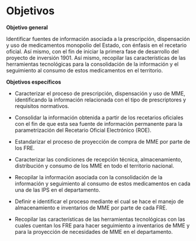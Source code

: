 # Objetivos

**Objetivo general**

Identificar fuentes de información asociada a la prescripción, dispensación y uso de medicamentos monopolio del Estado, con énfasis en el recetario oficial. Así mismo,  con el fin de iniciar la primera fase de desarrollo del proyecto de inversión 1901. Así mismo, recopilar las características de las herramientas tecnológicas para la consolidación de la información y el seguimiento al consumo de estos medicamentos en el territorio.

**Objetivos específicos**

- Caracterizar el proceso de prescripción, dispensación y uso de MME, identificando la información relacionada con el tipo de prescriptores y requisitos normativos.

- Consolidar la información obtenida a partir de los recetarios oficiales con el fin de que esta sea fuente de información permanente para la parametrización del Recetario Oficial Electrónico (ROE).

- Estandarizar el proceso de proyección de compra de MME por parte de los FRE.

- Caracterizar las condiciones de recepción técnica, almacenamiento, distribución y consumo de los MME en todo el territorio nacional.

- Recopilar la información asociada con la consolidación de la información y seguimiento al consumo de estos medicamentos en cada una de las IPS en el departamento.

- Definir e identificar el proceso mediante el cual se hace el manejo de almacenamiento e inventarios de MME por parte de cada FRE.

- Recopilar las características de las herramientas tecnológicas con las cuales cuentan los FRE para hacer seguimiento a inventarios de MME y para la proyección de necesidades de MME en el departamento.
